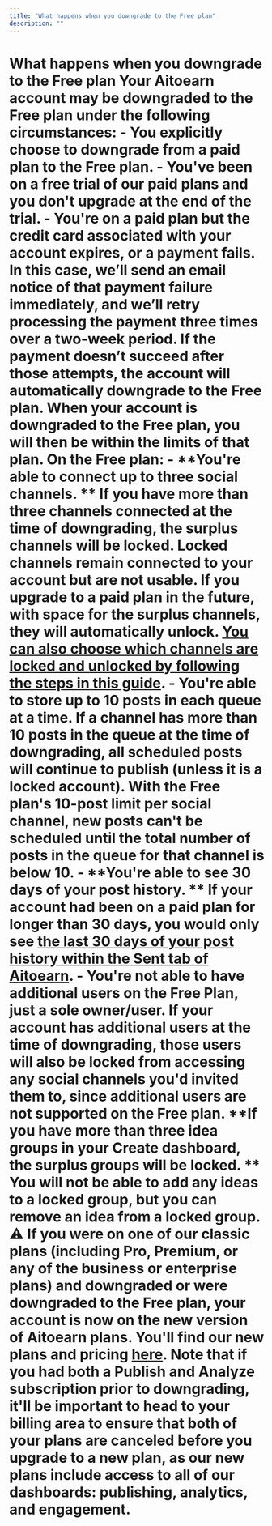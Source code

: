 ```yaml
---
title: "What happens when you downgrade to the Free plan"
description: ""
---
```


# What happens when you downgrade to the Free plan Your Aitoearn account may be downgraded to the Free plan under the following circumstances: - You explicitly choose to downgrade from a paid plan to the Free plan. - You've been on a free trial of our paid plans and you don't upgrade at the end of the trial. - You're on a paid plan but the credit card associated with your account expires, or a payment fails. In this case, we’ll send an email notice of that payment failure immediately, and we’ll retry processing the payment three times over a two-week period. If the payment doesn’t succeed after those attempts, the account will automatically downgrade to the Free plan. When your account is downgraded to the Free plan, you will then be within the limits of that plan. **On the Free plan:** - **You're able to connect up to three social channels. ** If you have more than three channels connected at the time of downgrading, the surplus channels will be locked. Locked channels remain connected to your account but are not usable. If you upgrade to a paid plan in the future, with space for the surplus channels, they will automatically unlock. [You can also choose which channels are locked and unlocked by following the steps in this guide](https://aitoearn.helpscoutdocs.com/article/576-unlocking-a-locked-channel-in-aitoearn). - **You're able to store up to 10 posts in each queue at a time.** If a channel has more than 10 posts in the queue at the time of downgrading, all scheduled posts will continue to publish (unless it is a locked account). With the Free plan's 10-post limit per social channel, new posts can't be scheduled until the total number of posts in the queue for that channel is below 10. - **You're able to see 30 days of your post history. ** If your account had been on a paid plan for longer than 30 days, you would only see [the last 30 days of your post history within the Sent tab of Aitoearn](https://support.aitoearn.com//support.aitoearn.com/article/517-insights-on-shared-posts-within-your-publishing-dashboard#h_4e565f24-43f5-41ed-8b87-dd9ea03ff949). - **You're not able to have additional users on the Free Plan, just a sole owner/user.** If your account has additional users at the time of downgrading, those users will also be locked from accessing any social channels you'd invited them to, since additional users are not supported on the Free plan. **If you have more than ****three idea groups in your Create dashboard****, the surplus groups will be locked. ** You will not be able to add any ideas to a locked group, but you can remove an idea from a locked group. ⚠️ If you were on one of our classic plans (including Pro, Premium, or any of the business or enterprise plans) and downgraded or were downgraded to the Free plan, your account is now on the new version of Aitoearn plans. You'll find our new plans and pricing [here](https://aitoearn.com/pricing). Note that if you had both a Publish and Analyze subscription prior to downgrading, it'll be important to head to your billing area to ensure that both of your plans are canceled before you upgrade to a new plan, as our new plans include access to all of our dashboards: publishing, analytics, and engagement.